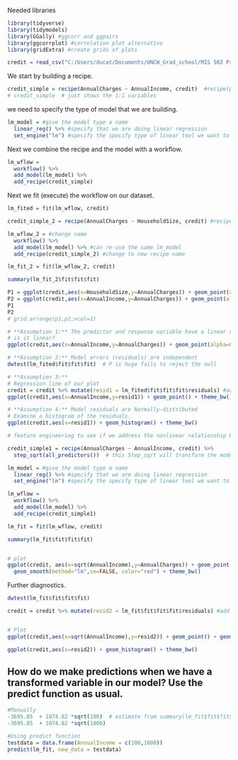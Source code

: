 

Needed libraries  
```{r}
library(tidyverse)
library(tidymodels)
library(GGally) #ggcorr and ggpairs
library(ggcorrplot) #correlation plot alternative
library(gridExtra) #create grids of plots
```


```{r, import File}
credit = read_csv("C:/Users/ducat/Documents/UNCW_Grad_school/MIS 502 Predictive Analytics/Mod 2/CreditData.csv")
```
We start by building a recipe.    
```{r}
credit_simple = recipe(AnnualCharges ~ AnnualIncome, credit)  #recipe(predict ~ predictor, DataFrame)
# credit_simple  # just shows the 1:1 variables
```

we need to specify the type of model that we are building.  
```{r}
lm_model = #give the model type a name 
  linear_reg() %>% #specify that we are doing linear regression
  set_engine("lm") #specify the specify type of linear tool we want to use 
```

Next we combine the recipe and the model with a workflow.  
```{r}
lm_wflow = 
  workflow() %>% 
  add_model(lm_model) %>% 
  add_recipe(credit_simple)
```

Next we fit (execute) the workflow on our dataset.  
```{r}
lm_fited = fit(lm_wflow, credit)
```

```{r, create linear model}

credit_simple_2 = recipe(AnnualCharges ~ HouseholdSize, credit) #recipe

lm_wflow_2 = #change name 
  workflow() %>% 
  add_model(lm_model) %>% #can re-use the same lm_model 
  add_recipe(credit_simple_2) #change to new recipe name

lm_fit_2 = fit(lm_wflow_2, credit)
```

```{r, print the summary}
summary(lm_fit_2$fit$fit$fit)
```

```{r, create visualization}
P1 = ggplot(credit,aes(x=HouseholdSize,y=AnnualCharges)) + geom_point(alpha=0.1) + geom_smooth(method = "lm", color = "red") + theme_bw()
P2 = ggplot(credit,aes(x=AnnualIncome,y=AnnualCharges)) + geom_point(alpha=0.1) + geom_smooth(method = "lm", color = "blue") + theme_bw()
P1
P2
# grid.arrange(p1,p2,ncol=2)
```

```{r, LM Diagnostics}

# **Assumption 1:** The predictor and response variable have a linear relationship  
# is it linear?
ggplot(credit,aes(x=AnnualIncome,y=AnnualCharges)) + geom_point(alpha=0.5) + theme_bw()  # sort of linear

# **Assumption 2:** Model errors (residuals) are independent 
dwtest(lm_fited$fit$fit$fit)  # P is huge fails to reject the null

# **Assumption 3:**
# Regression line of our plot
credit = credit %>% mutate(resid1 = lm_fited$fit$fit$fit$residuals) #add the model residuals to our data frame
ggplot(credit,aes(x=AnnualIncome,y=resid1)) + geom_point() + theme_bw()

# **Assumption 4:** Model residuals are Normally-distributed  
# Examine a histogram of the residuals.  
ggplot(credit,aes(x=resid1)) + geom_histogram() + theme_bw()


```

```{r, Feature engineering}
# feature engineering to see if we address the nonlinear relationship between our predictor and response. Tidymodels makes this easy by modifying the recipe.  

credit_simple1 = recipe(AnnualCharges ~ AnnualIncome, credit) %>%
  step_sqrt(all_predictors())  # this Step_sqrt will transform the model

lm_model = #give the model type a name 
  linear_reg() %>% #specify that we are doing linear regression
  set_engine("lm") #specify the specify type of linear tool we want to use 

lm_wflow = 
  workflow() %>% 
  add_model(lm_model) %>% 
  add_recipe(credit_simple1)

lm_fit = fit(lm_wflow, credit)

summary(lm_fit$fit$fit$fit)


# plot 
ggplot(credit, aes(x=sqrt(AnnualIncome),y=AnnualCharges)) + geom_point() + 
  geom_smooth(method="lm",se=FALSE, color="red") + theme_bw()
```


Further diagnostics.  
```{r}
dwtest(lm_fit$fit$fit$fit)

credit = credit %>% mutate(resid2 = lm_fit$fit$fit$fit$residuals) #add the model residuals to our data frame


# Plot
ggplot(credit,aes(x=sqrt(AnnualIncome),y=resid2)) + geom_point() + geom_smooth(method="lm",se=FALSE, color="red")+ theme_bw()

ggplot(credit,aes(x=resid2)) + geom_histogram() + theme_bw()
```

## How do we make predictions when we have a transformed variable in our model? Use the predict function as usual.   
```{r}
#Manually
-3695.85  + 1874.82 *sqrt(100)  # estimate from summary(lm_fit$fit$fit$fit) intercept value + the X value* sqrt(n)
-3695.85  + 1874.82 *sqrt(1000)

#Using predict function
testdata = data.frame(AnnualIncome = c(100,1000))
predict(lm_fit, new_data = testdata)
```

